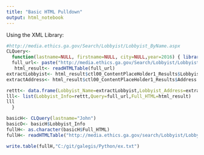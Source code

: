 ```yaml
---
title: "Basic HTML Pulldown"
output: html_notebook
---
```

 Using the XML Library:

```r
#http://media.ethics.ga.gov/Search/Lobbyist/Lobbyist_ByName.aspx
CLQuery<- 
  function(lastname=NULL, firstname=NULL, city=NULL,year=2016) { library(XML)
  full_url<- paste("http://media.ethics.ga.gov/Search/Lobbyist/Lobbyist_results.aspx?&Year=",year,"&LastName=",lastname,"&FirstName=",firstname,"&City=",city,"&FilerID=",sep="")
   html_result<- readHTMLTable(full_url)
extractLobbyist<- html_result$ctl00_ContentPlaceHolder1_Results$Lobbyist
extractAddress<- html_result$ctl00_ContentPlaceHolder1_Results$Address

rettt<- data.frame(Lobbyist_Name=extractLobbyist,Lobbyist_Address=extractAddress)
lll<- list(Lobbyist_Info=rettt,Query=full_url,Full_HTML=html_result)
lll
  }

basicH<- CLQuery(lastname="John")
basicO<- basicH$Lobbyist_Info
fullH<- as.character(basicH$Full_HTML)
fullH<- readHTMLTable("http://media.ethics.ga.gov/search/Lobbyist/Lobbyist_results.aspx?&Year=2016&LastName=Johns&FirstName=&City=&FilerID=")

write.table(fullH,"C:/git/galegis/Python/ex.txt")

```


 
